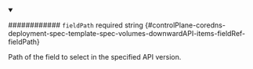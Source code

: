 
<details className="config-field" data-expandable="false" open>
<summary>

############ `fieldPath` <span className="config-field-required" data-required="false">required</span> <span className="config-field-type">string</span> <span className="config-field-default"></span> <span className="config-field-enum"></span> {#controlPlane-coredns-deployment-spec-template-spec-volumes-downwardAPI-items-fieldRef-fieldPath}

Path of the field to select in the specified API version.

</summary>



</details>
